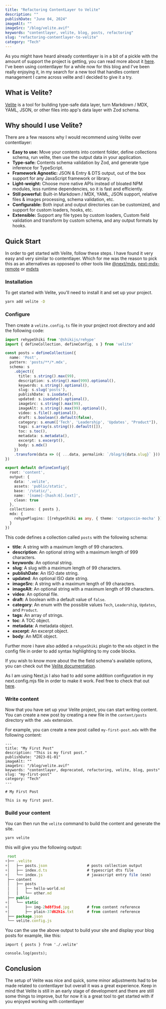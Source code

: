 ```yaml
---
title: "Refactoring ContentLayer to Velite"
description: ""
publishDate: "June 04, 2024"
imageAlt: ""
imageSrc: "/blog/velite.avif"
keywords: "contentlayer, velite, blog, posts, refactoring"
slug: "refactoring-contentlayer-to-velite"
category: "Tech"
---
```


As you might have heard already contentlayer is in a bit of a pickle with the amount of support the project is getting, you can read more about it [here](https://github.com/contentlayerdev/contentlayer/issues/109).
I've been using contentlayer for a while now for this blog and I've been really enjoying it, in my search for a new tool that handles content management I came across velite and I decided to give it a try.

## What is Velite?

[Velite](https://velite.js.org/) is a tool for building type-safe data layer, turn Markdown / MDX, YAML, JSON, or other files into app's data layer with Zod schema.
## Why should I use Velite?

There are a few reasons why I would recommend using Velite over contentlayer:

- **Easy to use:** Move your contents into content folder, define collections schema, run velite, then use the output data in your application.
- **Type-safe:** Contents schema validation by Zod, and generate type inference for TypeScript.
- **Framework Agnostic:** JSON & Entry & DTS output, out of the box support for any JavaScript framework or library.
- **Light-weight:** Choose more native APIs instead of bloated NPM modules, less runtime dependencies, so it is fast and efficiently.
- **Still powerful:** Built-in Markdown / MDX, YAML, JSON support, relative files & images processing, schema validation, etc.
- **Configurable:** Both input and output directories can be customized, and support for custom loaders, hooks, etc.
- **Extensible:** Support any file types by custom loaders, Custom field validation and transform by custom schema, and any output formats by hooks.

## Quick Start

In order to get started with Velite, follow these steps. I have found it very easy and very similar to contentlayer.
Which for me was the reason to pick this as an alternatives as opposed to other tools like [@next/mdx](https://www.npmjs.com/package/@next/mdx), [next-mdx-remote](https://github.com/hashicorp/next-mdx-remote) or [mdxts](https://github.com/souporserious/mdxts/)

### Installation
To get started with Velite, you'll need to install it and set up your project.

```bash
yarn add velite -D
```

### Configure

Then create a `velite.config.ts` file in your project root directory and add the following code:

```ts
import rehypeShiki from '@shikijs/rehype'
import { defineCollection, defineConfig, s } from 'velite'

const posts = defineCollection({
  name: 'Post',
  pattern: 'posts/**/*.mdx',
  schema: s
    .object({
      title: s.string().max(99),
      description: s.string().max(999).optional(),
      keywords: s.string().optional(),
      slug: s.slug('posts'),
      publishDate: s.isodate(),
      updated: s.isodate().optional(),
      imageSrc: s.string().max(99),
      imageAlt: s.string().max(99).optional(),
      video: s.file().optional(),
      draft: s.boolean().default(false),
      category: s.enum(['Tech', 'Leadership', 'Updates', "Product"]), 
      tags: s.array(s.string()).default([]),
      toc: s.toc(),
      metadata: s.metadata(),
      excerpt: s.excerpt(),
      body: s.mdx()
    })
    .transform(data => ({ ...data, permalink: `/blog/${data.slug}` }))
})

export default defineConfig({
  root: 'content',
  output: {
    data: '.velite',
    assets: 'public/static',
    base: '/static/',
    name: '[name]-[hash:6].[ext]',
    clean: true
  },
  collections: { posts },
  mdx: {
    rehypePlugins: [[rehypeShiki as any, { theme: 'catppuccin-mocha' }]]
  }
})
```

This code defines a collection called `posts` with the following schema:

- **title**: A string with a maximum length of 99 characters.
- **description**: An optional string with a maximum length of 999 characters.
- **keywords**: An optional string.
- **slug**: A slug with a maximum length of 99 characters.
- **publishDate**: An ISO date string.
- **updated**: An optional ISO date string.
- **imageSrc**: A string with a maximum length of 99 characters.
- **imageAlt**: An optional string with a maximum length of 99 characters.
- **video**: An optional file.
- **draft**: A boolean with a default value of `false`.
- **category**: An enum with the possible values `Tech`, `Leadership`, `Updates`, and `Product`.
- **tags**: An array of strings.
- **toc**: A TOC object.
- **metadata**: A metadata object.
- **excerpt**: An excerpt object.
- **body**: An MDX object.

Further more i have also added a `rehypeShiki` plugin to the `mdx` object in the config file in order to add syntax highlighting to my code blocks.

If you wish to know more about the the field schema's available options, you can check out the [Velite documentation](https://velite.js.org/docs/schema).

As I am using Next.js I also had to add some addition configuration in my next.config.mjs file in order to make it work.
Feel free to check that out [here](https://velite.js.org/guide/with-nextjs).

### Write content

Now that you have set up your Velite project, you can start writing content.
You can create a new post by creating a new file in the `content/posts` directory with the `.mdx` extension.

For example, you can create a new post called `my-first-post.mdx` with the following content:

```mdx
---
title: "My First Post"
description: "This is my first post."
publishDate: "2023-01-01"
imageAlt: ""
imageSrc: "/blog/velite.avif"
keywords: "contentlayer, deprecated, refactoring, velite, blog, posts"
slug: "my-first-post"
category: "Tech"
---

# My First Post

This is my first post.
```

### Build your content

You can then run the `velite` command to build the content and generate the site.

```bash
yarn velite
```

this will give you the following output:

```js
 root
+├── .velite
+│   ├── posts.json                  # posts collection output
+│   ├── index.d.ts                  # typescript dts file
+│   └── index.js                    # javascript entry file (esm)
 ├── content
 │   ├── posts
 │   │   ├── hello-world.md
 │   │   └── other.md
 ├── public
+│   └── static
+│       ├── img-2hd8f3sd.jpg        # from content reference
+│       ├── plain-37d62h1s.txt      # from content reference
 ├── package.json
 └── velite.config.js
```

You can the use the above output to build your site and display your blog posts for example, like this:

```tsx
import { posts } from './.velite'

console.log(posts);
```

## Conclusion

The setup of Velite was nice and quick, some minor adjustments had to be made related to contentlayer but overall it was a great experience.
Keep in mind that Velite is still in an early stage of development and there are still some things to improve, but for now it is a great tool to get started with if you enjoyed working with contentlayer